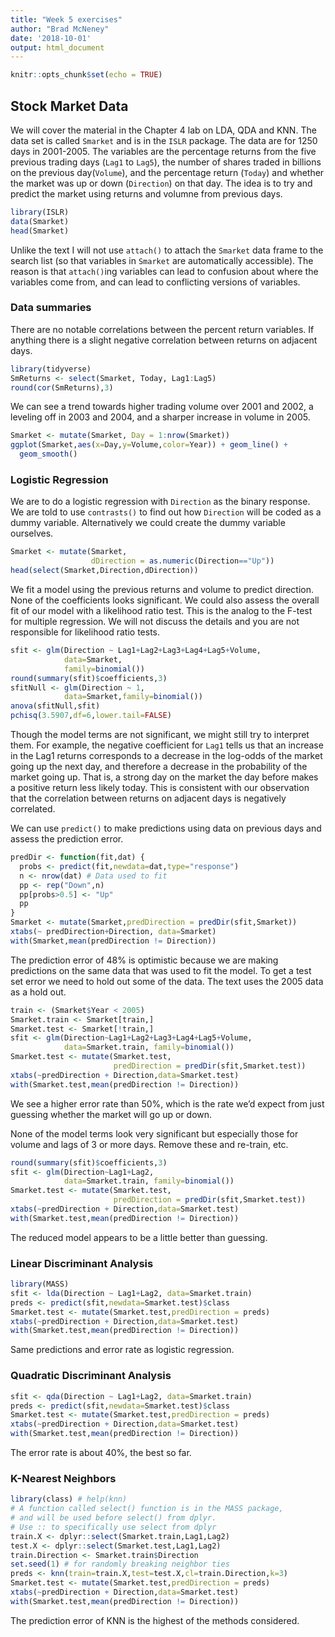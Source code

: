 ```yaml
---
title: "Week 5 exercises"
author: "Brad McNeney"
date: '2018-10-01'
output: html_document
---
```


```r
knitr::opts_chunk$set(echo = TRUE)
```

## Stock Market Data

We will cover the material in the Chapter 4 lab
on LDA, QDA and KNN.
The data set is called `Smarket` and is in the 
`ISLR` package. The data are for 1250 days in
2001-2005. The variables are the percentage returns
from the five previous trading days 
(`Lag1` to `Lag5`), the number of shares 
traded in billions on the previous day(`Volume`), 
and the percentage
return (`Today`) and whether the market
was up or down (`Direction`) on that day.
The idea is to try and predict the market
using returns and volumne from previous days.



```r
library(ISLR)
data(Smarket)
head(Smarket)
```

Unlike the text I will not use `attach()` to 
attach the `Smarket` data frame to the 
search list (so that variables in `Smarket` are 
automatically accessible). The reason is that
`attach()`ing variables can lead to confusion
about where the variables come from, and can
lead to conflicting versions of variables.

### Data summaries

There are no notable correlations between the 
percent return variables. If anything there
is a slight negative correlation between
returns on adjacent days.

```r
library(tidyverse)
SmReturns <- select(Smarket, Today, Lag1:Lag5)
round(cor(SmReturns),3)
```


We can see a trend towards higher trading 
volume over 2001 and 2002, a leveling off in
2003 and 2004, and a sharper increase in volume
in 2005. 

```r
Smarket <- mutate(Smarket, Day = 1:nrow(Smarket))
ggplot(Smarket,aes(x=Day,y=Volume,color=Year)) + geom_line() + 
  geom_smooth()
```

### Logistic Regression

We are to do a logistic regression with 
`Direction` as the binary response. We are told
to use `contrasts()` to find out how `Direction`
will be coded as a dummy variable. Alternatively
we could create the dummy variable ourselves.

```r
Smarket <- mutate(Smarket,
                  dDirection = as.numeric(Direction=="Up"))
head(select(Smarket,Direction,dDirection))
```

We fit a model using the previous returns and volume
to predict direction. None of the coefficients
looks significant. We could also assess the 
overall fit of our model with a likelihood
ratio test. This is the analog to the 
F-test for multiple regression. We will not 
discuss the details and you are not responsible
for likelihood ratio tests.

```r
sfit <- glm(Direction ~ Lag1+Lag2+Lag3+Lag4+Lag5+Volume,
            data=Smarket,
            family=binomial())
round(summary(sfit)$coefficients,3)
sfitNull <- glm(Direction ~ 1,
            data=Smarket,family=binomial())
anova(sfitNull,sfit)
pchisq(3.5907,df=6,lower.tail=FALSE)
```


Though the model terms
are not significant, we might still try
to interpret them.
For example, the negative coefficient for `Lag1` tells
us that an increase in the Lag1 returns 
corresponds to a decrease in the log-odds of the market going up the next day, and therefore a
decrease in the probability of the market going up.
That is, a strong day
on the market the day before makes a positive return
less likely today. 
This is consistent 
with our observation that the correlation 
between returns on adjacent days is negatively correlated.

We can use `predict()` to make predictions using
data on previous days and assess 
the prediction error.

```r
predDir <- function(fit,dat) {
  probs <- predict(fit,newdata=dat,type="response")
  n <- nrow(dat) # Data used to fit
  pp <- rep("Down",n)
  pp[probs>0.5] <- "Up"
  pp
}
Smarket <- mutate(Smarket,predDirection = predDir(sfit,Smarket))
xtabs(~ predDirection+Direction, data=Smarket)
with(Smarket,mean(predDirection != Direction))
```

The  prediction error of 48% is optimistic because
we are making predictions on the same data that
was used to fit the model. To get a test set error
we need to hold out some of the data. The text
uses the 2005 data as a hold out. 

```r
train <- (Smarket$Year < 2005)
Smarket.train <- Smarket[train,]
Smarket.test <- Smarket[!train,]
sfit <- glm(Direction~Lag1+Lag2+Lag3+Lag4+Lag5+Volume,
            data=Smarket.train, family=binomial())
Smarket.test <- mutate(Smarket.test, 
                       predDirection = predDir(sfit,Smarket.test))
xtabs(~predDirection + Direction,data=Smarket.test)
with(Smarket.test,mean(predDirection != Direction)) 
```

We see a higher error rate than 50%, which is
the rate we'd expect from just guessing whether
the market will go up or down.

None of the model terms look very significant
but especially those for volume and lags of 3 or more days. 
Remove these and re-train, etc.

```r
round(summary(sfit)$coefficients,3)
sfit <- glm(Direction~Lag1+Lag2,
            data=Smarket.train, family=binomial())
Smarket.test <- mutate(Smarket.test, 
                       predDirection = predDir(sfit,Smarket.test))
xtabs(~predDirection + Direction,data=Smarket.test)
with(Smarket.test,mean(predDirection != Direction)) 
```

The reduced model appears to be a little better
than guessing.

### Linear Discriminant Analysis

```r
library(MASS)
sfit <- lda(Direction ~ Lag1+Lag2, data=Smarket.train)
preds <- predict(sfit,newdata=Smarket.test)$class
Smarket.test <- mutate(Smarket.test,predDirection = preds)
xtabs(~predDirection + Direction,data=Smarket.test)
with(Smarket.test,mean(predDirection != Direction)) 
```

Same predictions and error rate as logistic regression.


### Quadratic Discriminant Analysis

```r
sfit <- qda(Direction ~ Lag1+Lag2, data=Smarket.train)
preds <- predict(sfit,newdata=Smarket.test)$class
Smarket.test <- mutate(Smarket.test,predDirection = preds)
xtabs(~predDirection + Direction,data=Smarket.test)
with(Smarket.test,mean(predDirection != Direction)) 
```

The error rate is about 40%, the best so far.

### K-Nearest Neighbors

```r
library(class) # help(knn)
# A function called select() function is in the MASS package,
# and will be used before select() from dplyr.
# Use :: to specifically use select from dplyr
train.X <- dplyr::select(Smarket.train,Lag1,Lag2)
test.X <- dplyr::select(Smarket.test,Lag1,Lag2)
train.Direction <- Smarket.train$Direction
set.seed(1) # for randomly breaking neighbor ties
preds <- knn(train=train.X,test=test.X,cl=train.Direction,k=3)
Smarket.test <- mutate(Smarket.test,predDirection = preds)
xtabs(~predDirection + Direction,data=Smarket.test)
with(Smarket.test,mean(predDirection != Direction)) 
```

The prediction error of KNN is the highest of 
the methods considered.

